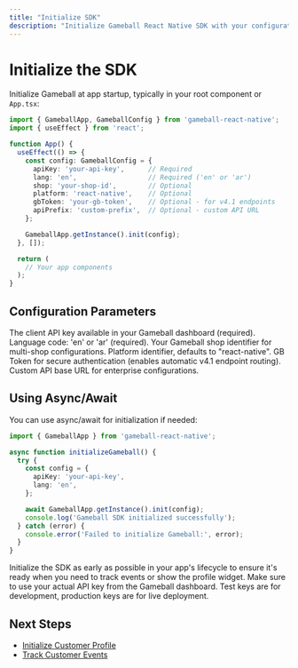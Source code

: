 ```yaml
---
title: "Initialize SDK"
description: "Initialize Gameball React Native SDK with your configuration"
---
```


# Initialize the SDK

Initialize Gameball at app startup, typically in your root component or `App.tsx`:

```typescript
import { GameballApp, GameballConfig } from 'gameball-react-native';
import { useEffect } from 'react';

function App() {
  useEffect(() => {
    const config: GameballConfig = {
      apiKey: 'your-api-key',      // Required
      lang: 'en',                  // Required ('en' or 'ar')
      shop: 'your-shop-id',        // Optional
      platform: 'react-native',    // Optional
      gbToken: 'your-gb-token',    // Optional - for v4.1 endpoints
      apiPrefix: 'custom-prefix',  // Optional - custom API URL
    };

    GameballApp.getInstance().init(config);
  }, []);

  return (
    // Your app components
  );
}
```

## Configuration Parameters

<ParamField body="apiKey" type="string" required>
The client API key available in your Gameball dashboard (required).
</ParamField>

<ParamField body="lang" type="string" required>
Language code: 'en' or 'ar' (required).
</ParamField>

<ParamField body="shop" type="string">
Your Gameball shop identifier for multi-shop configurations.
</ParamField>

<ParamField body="platform" type="string">
Platform identifier, defaults to "react-native".
</ParamField>

<ParamField body="gbToken" type="string">
GB Token for secure authentication (enables automatic v4.1 endpoint routing).
</ParamField>

<ParamField body="apiPrefix" type="string">
Custom API base URL for enterprise configurations.
</ParamField>

## Using Async/Await

You can use async/await for initialization if needed:

```typescript
import { GameballApp } from 'gameball-react-native';

async function initializeGameball() {
  try {
    const config = {
      apiKey: 'your-api-key',
      lang: 'en',
    };

    await GameballApp.getInstance().init(config);
    console.log('Gameball SDK initialized successfully');
  } catch (error) {
    console.error('Failed to initialize Gameball:', error);
  }
}
```

<Tip>
Initialize the SDK as early as possible in your app's lifecycle to ensure it's ready when you need to track events or show the profile widget.
</Tip>

<Warning>
Make sure to use your actual API key from the Gameball dashboard. Test keys are for development, production keys are for live deployment.
</Warning>

## Next Steps

- [Initialize Customer Profile](/installation-guide/react-native-v3/initialize-profile)
- [Track Customer Events](/installation-guide/react-native-v3/track-events)

